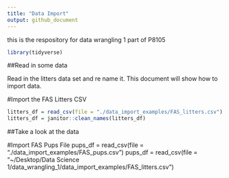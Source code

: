 ```yaml
---
title: "Data Import"
output: github_document
---
```

this is the respository for data wrangling 1 part of P8105

```r
library(tidyverse)
```

##Read in some data

Read in the litters data set and re name it. This document will show how to import data.

#Import the FAS Litters CSV
```r
litters_df = read_csv(file = "./data_import_examples/FAS_litters.csv")
litters_df = janitor::clean_names(litters_df)
```
##Take a look at the data



#Import FAS Pups File
pups_df = read_csv(file = "./data_import_examples/FAS_pups.csv")
pups_df = read_csv(file = "~/Desktop/Data Science 1/data_wrangling_1/data_import_examples/FAS_litters.csv")

